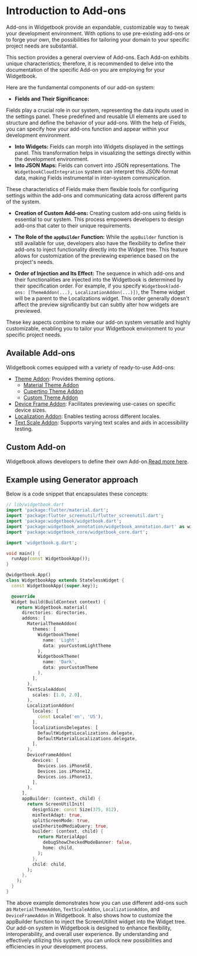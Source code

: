 # Introduction to Add-ons

Add-ons in Widgetbook provide an expandable, customizable way to tweak your
development environment. With options to use pre-existing add-ons or to forge
your own, the possibilities for tailoring your domain to your specific project
needs are substantial.

<Info>
  This section provides a general overview of Add-ons. Each Add-on exhibits
  unique characteristics; therefore, it is recommended to delve into the
  documentation of the specific Add-on you are employing for your Widgetbook.
</Info>

Here are the fundamental components of our add-on system:

- **Fields and Their Significance:**

Fields play a crucial role in our system, representing the data inputs used in
the settings panel. These predefined and reusable UI elements are used to
structure and define the behavior of your add-ons. With the help of Fields, you
can specify how your add-ons function and appear within your development
environment.

- **Into Widgets:** Fields can morph into Widgets displayed in the settings
  panel. This transformation helps in visualizing the settings directly within
  the development environment.
- **Into JSON Maps:** Fields can convert into JSON representations. The
  `WidgetbookCloudIntegration` system can interpret this JSON-format data,
  making Fields instrumental in inter-system communication.

These characteristics of Fields make them flexible tools for configuring
settings within the add-ons and communicating data across different parts of the
system.

- **Creation of Custom Add-ons:** Creating custom add-ons using fields is
  essential to our system. This process empowers developers to design add-ons
  that cater to their unique requirements.

- **The Role of the `appBuilder` Function:** While the `appBuilder` function is
  still available for use, developers also have the flexibility to define their
  add-ons to inject functionality directly into the Widget tree. This feature
  allows for customization of the previewing experience based on the project's
  needs.

- **Order of Injection and Its Effect:** The sequence in which add-ons and their
  functionalities are injected into the Widgetbook is determined by their
  specification order. For example, if you specify
  `Widgetbook(add-ons: [ThemeAddon(...), LocalizationAddon(...)])`, the Theme
  widget will be a parent to the Localizations widget. This order generally
  doesn't affect the preview significantly but can subtly alter how widgets are
  previewed.

These key aspects combine to make our add-on system versatile and highly
customizable, enabling you to tailor your Widgetbook environment to your
specific project needs.

## Available Add-ons

Widgetbook comes equipped with a variety of ready-to-use Add-ons:

- [Theme Addon](/add-ons/theme-addon): Provides theming options.
  - [Material Theme Addon](/add-ons/theme-addon#material-theme-add-on)
  - [Cupertino Theme Addon](/add-ons/theme-addon#cupertino-theme-add-on)
  - [Custom Theme Addon](/add-ons/theme-addon#custom-theme-add-on)
- [Device Frame Addon](/add-ons/device-frame-addon): Facilitates previewing
  use-cases on specific device sizes.
- [Localization Addon](/add-ons/localization-addon): Enables testing across
  different locales.
- [Text Scale Addon](/add-ons/text-scale-addon): Supports varying text scales
  and aids in accessibility testing.

## Custom Add-on

Widgetbook allows developers to define their own
Add-on.[Read more here](/add-ons/custom-addon).

## Example using Generator approach

Below is a code snippet that encapsulates these concepts:

```dart
// lib/widgetbook.dart
import 'package:flutter/material.dart';
import 'package:flutter_screenutil/flutter_screenutil.dart';
import 'package:widgetbook/widgetbook.dart';
import 'package:widgetbook_annotation/widgetbook_annotation.dart' as widgetbook;
import 'package:widgetbook_core/widgetbook_core.dart';

import 'widgetbook.g.dart';

void main() {
  runApp(const WidgetbookApp());
}

@widgetbook.App()
class WidgetbookApp extends StatelessWidget {
  const WidgetbookApp({super.key});

  @override
  Widget build(BuildContext context) {
    return Widgetbook.material(
      directories: directories,
      addons: [
        MaterialThemeAddon(
          themes: [
            WidgetbookTheme(
              name: 'Light',
              data: yourCustomLightTheme
            ),
            WidgetbookTheme(
              name: 'Dark',
              data: yourCustomTheme
            ),
          ],
        ),
        TextScaleAddon(
          scales: [1.0, 2.0],
        ),
        LocalizationAddon(
          locales: [
            const Locale('en', 'US'),
          ],
          localizationsDelegates: [
            DefaultWidgetsLocalizations.delegate,
            DefaultMaterialLocalizations.delegate,
          ],
        ),
        DeviceFrameAddon(
          devices: [
            Devices.ios.iPhoneSE,
            Devices.ios.iPhone12,
            Devices.ios.iPhone13,
          ],
        ),
      ],
      appBuilder: (context, child) {
        return ScreenUtilInit(
          designSize: const Size(375, 812),
          minTextAdapt: true,
          splitScreenMode: true,
          useInheritedMediaQuery: true,
          builder: (context, child) {
            return MaterialApp(
              debugShowCheckedModeBanner: false,
              home: child,
            );
          },
          child: child,
        );
      },
    );
  }
}
```

The above example demonstrates how you can use different add-ons such as
`MaterialThemeAddon`, `TextScaleAddon`, `LocalizationAddon`, and
`DeviceFrameAddon` in Widgetbook. It also shows how to customize the appBuilder
function to inject the ScreenUtilInit widget into the Widget tree. Our add-on
system in Widgetbook is designed to enhance flexibility, interoperability, and
overall user experience. By understanding and effectively utilizing this system,
you can unlock new possibilities and efficiencies in your development process.
